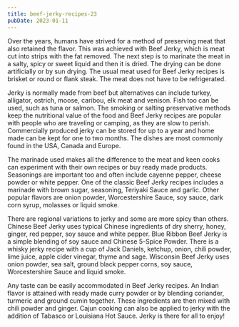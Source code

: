 ```yaml
---
title: beef-jerky-recipes-23
pubDate: 2023-01-11
---
```


Over the years, humans have strived for a method of preserving meat that also retained the flavor. This was achieved with Beef Jerky, which is meat cut into strips with the fat removed. The next step is to marinate the meat in a salty, spicy or sweet liquid and then it is dried. The drying can be done artificially or by sun drying. The usual meat used for Beef Jerky recipes is brisket or round or flank steak. The meat does not have to be refrigerated.

Jerky is normally made from beef but alternatives can include turkey, alligator, ostrich, moose, caribou, elk meat and venison. Fish too can be used, such as tuna or salmon. The smoking or salting preservative methods keep the nutritional value of the food and Beef Jerky recipes are popular with people who are traveling or camping, as they are slow to perish. Commercially produced jerky can be stored for up to a year and home made can be kept for one to two months. The dishes are most commonly found in the USA, Canada and Europe.

The marinade used makes all the difference to the meat and keen cooks can experiment with their own recipes or buy ready made products. Seasonings are important too and often include cayenne pepper, cheese powder or white pepper. One of the classic Beef Jerky recipes includes a marinade with brown sugar, seasoning, Teriyaki Sauce and garlic. Other popular flavors are onion powder, Worcestershire Sauce, soy sauce, dark corn syrup, molasses or liquid smoke.

There are regional variations to jerky and some are more spicy than others. Chinese Beef Jerky uses typical Chinese ingredients of dry sherry, honey, ginger, red pepper, soy sauce and white pepper. Blue Ribbon Beef Jerky is a simple blending of soy sauce and Chinese 5-Spice Powder. There is a whisky jerky recipe with a cup of Jack Daniels, ketchup, onion, chili powder, lime juice, apple cider vinegar, thyme and sage. Wisconsin Beef Jerky uses onion powder, sea salt, ground black pepper corns, soy sauce, Worcestershire Sauce and liquid smoke.

Any taste can be easily accommodated in Beef Jerky recipes. An Indian flavor is attained with ready made curry powder or by blending coriander, turmeric and ground cumin together. These ingredients are then mixed with chili powder and ginger. Cajun cooking can also be applied to jerky with the addition of Tabasco or Louisiana Hot Sauce. Jerky is there for all to enjoy!